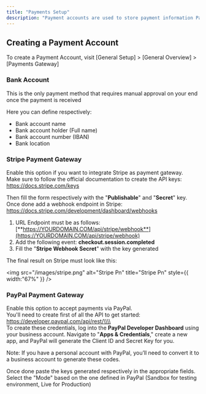 ```yaml
---
title: "Payments Setup"
description: "Payment accounts are used to store payment information Payment accounts can be of three different types: Credit Card, PayPal and ACH (Bank Transfer). Payment accounts can be used to process recurring payments."
---
```


## Creating a Payment Account

To create a Payment Account, visit [General Setup] \> [General Overview] \> [Payments Gateway]

### Bank Account

<Note>
  This is the only payment method that requires manual approval on your end once the payment is received
</Note>

Here you can define respectively:

- Bank account name
- Bank account holder (Full name)
- Bank account number (IBAN)
- Bank location

### Stripe Payment Gateway

Enable this option if you want to integrate Stripe as payment gateway.\
Make sure to follow the official documentation to create the API keys:\
https://docs.stripe.com/keys

Then fill the form respectively with the "**Publishable**" and "**Secret**" key.\
Once done add a webhook endpoint in Stripe:\
https://docs.stripe.com/development/dashboard/webhooks

1. URL Endpoint must be as follows:\
   [**https://YOURDOMAIN.COM/api/stripe/webhook**](https://YOURDOMAIN.COM/api/stripe/webhook)
2. Add the following event: **checkout.session.completed**
3. Fill the "**Stripe Webhook Secret**" with the key generated

The final result on Stripe must look like this:

<img
  src="/images/stripe.png"
  alt="Stripe Pn"
  title="Stripe Pn"
  style={{ width:"67%" }}
/>

### PayPal Payment Gateway

Enable this option to accept payments via PayPal.\
You'll need to create first of all the API to get started:\
https://developer.paypal.com/api/rest/\\\\
\
To create these credentials, log into the **PayPal Developer Dashboard** using your business account. Navigate to "**Apps & Credentials**," create a new app, and PayPal will generate the Client ID and Secret Key for you.

<Note>
  Note: If you have a personal account with PayPal, you’ll need to convert it to a business account to generate these codes.
</Note>

Once done paste the keys generated respectively in the appropriate fields.\
Select the "Mode" based on the one defined in PayPal (Sandbox for testing environment, Live for Production)